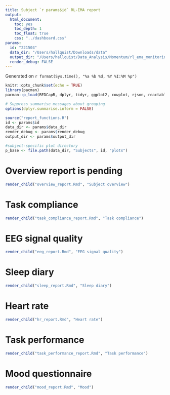 ```yaml
---
title: Subject `r params$id` RL-EMA report
output:
  html_document:
    toc: yes
    toc_depth: 1
    toc_float: true
    css: "../dashboard.css"
params:
  id: "221504"
  data_dir: "/Users/hallquist/Downloads/data"
  output_dir: "/Users/hallquist/Data_Analysis/Momentum/rl_ema_monitoring/rmarkdown_site/rendered_site"
  render_debug: FALSE
---
```


Generated on `r format(Sys.time(), "%a %b %d, %Y %I:%M %p")`

```r
knitr::opts_chunk$set(echo = TRUE)
library(pacman)
pacman::p_load(REDCapR, dplyr, tidyr, ggplot2, cowplot, rjson, reactable, reactablefmtr, checkmate, htmltools)

# Suppress summarise messages about grouping
options(dplyr.summarise.inform = FALSE)

source("report_functions.R")
id <- params$id
data_dir <- params$data_dir
render_debug <- params$render_debug
output_dir <- params$output_dir

#subject-specific plot directory
p_base <- file.path(data_dir, "Subjects", id, "plots")
```

<!--
Note: When the top-level headers for each section were in the respective report_generators,
I tried using top-level blank sections below to force the close of .tabset tabs
in cases where the rendering fails. Otherwise, the error messages will get
folded into the preceding tabset and be hard for the user to see. These blank
sections are not added to the TOC and should not have any negative effects.
# {.unlisted .unnumbered .toc-ignore}
https://stackoverflow.com/questions/38062706/rmarkdown-how-to-end-tabbed-content
I have now moved to including the top-level headers inline in the Rmd so that these are always
rendered prior to any knitting of the child report
-->

# Overview report is pending
```r
render_child("overview_report.Rmd", "Subject overview")
```

# Task compliance {.tabset}
```r
render_child("task_compliance_report.Rmd", "Task compliance")
```

# EEG signal quality {.tabset}
```r
render_child("eeg_report.Rmd", "EEG signal quality")
```

# Sleep diary {.tabset}
```r
render_child("sleep_report.Rmd", "Sleep diary")
```

# Heart rate {.tabset}
```r
render_child("hr_report.Rmd", "Heart rate")
```

# Task performance {.tabset}
```r
render_child("task_performance_report.Rmd", "Task performance")
```

# Mood questionnaire {.tabset}
```r
render_child("mood_report.Rmd", "Mood")
```
